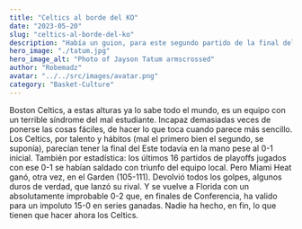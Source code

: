 ```yaml
---
title: "Celtics al borde del KO"
date: "2023-05-20"
slug: "celtics-al-borde-del-ko"
description: "Había un guion, para este segundo partido de la final del Este, con el que casi todo el mundo contaba. Casi todo el mundo… menos Miami Heat."
hero_image: "./tatum.jpg"
hero_image_alt: "Photo of Jayson Tatum armscrossed"
author: "Robemadz"
avatar: "../../src/images/avatar.png"
category: "Basket-Culture"
---
```


Boston Celtics, a estas alturas ya lo sabe todo el mundo, es un equipo con un terrible síndrome del mal estudiante. Incapaz demasiadas veces de ponerse las cosas fáciles, de hacer lo que toca cuando parece más sencillo.
Los Celtics, por talento y hábitos (mal el primero bien el segundo, se suponía), parecían tener la final del Este todavía en la mano pese al 0-1 inicial. También por estadística: los últimos 16 partidos de playoffs jugados con ese 0-1 se habían saldado con triunfo del equipo local. Pero Miami Heat ganó, otra vez, en el Garden (105-111). Devolvió todos los golpes, algunos duros de verdad, que lanzó su rival. Y se vuelve a Florida con un absolutamente improbable 0-2 que, en finales de Conferencia, ha valido para un impoluto 15-0 en series ganadas. Nadie ha hecho, en fin, lo que tienen que hacer ahora los Celtics.
